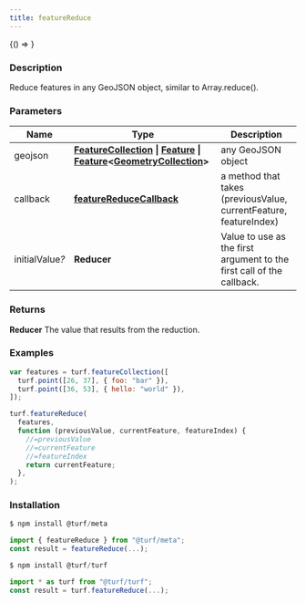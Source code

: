 ```yaml
---
title: featureReduce
---
```



<!-- Expose turf as global var for experimenting in the browser console -->

<BrowserOnly>{() => <WindowTurfGlobal turf={turf} />}</BrowserOnly>

### Description

Reduce features in any GeoJSON object, similar to Array.reduce().

### Parameters

| Name                 | Type                                                                                                                                                                                                                                                                            | Description                                                           |
| -------------------- | ------------------------------------------------------------------------------------------------------------------------------------------------------------------------------------------------------------------------------------------------------------------------------- | --------------------------------------------------------------------- |
| geojson              | **[FeatureCollection](https://tools.ietf.org/html/rfc7946#section-3.3) \| [Feature](https://tools.ietf.org/html/rfc7946#section-3.2) \| [Feature](https://tools.ietf.org/html/rfc7946#section-3.2)\<[GeometryCollection](https://tools.ietf.org/html/rfc7946#section-3.1.8)\>** | any GeoJSON object                                                    |
| callback             | **[featureReduceCallback](docs/api/types/featureReduceCallback.mdx)**                                                                                                                                                                                                           | a method that takes (previousValue, currentFeature, featureIndex)     |
| initialValue<i>?</i> | **Reducer**                                                                                                                                                                                                                                                                     | Value to use as the first argument to the first call of the callback. |

### Returns

**Reducer** The value that results from the reduction.

### Examples

```javascript
var features = turf.featureCollection([
  turf.point([26, 37], { foo: "bar" }),
  turf.point([36, 53], { hello: "world" }),
]);

turf.featureReduce(
  features,
  function (previousValue, currentFeature, featureIndex) {
    //=previousValue
    //=currentFeature
    //=featureIndex
    return currentFeature;
  },
);
```

### Installation

```javascript
$ npm install @turf/meta

import { featureReduce } from "@turf/meta";
const result = featureReduce(...);
```

```javascript
$ npm install @turf/turf

import * as turf from "@turf/turf";
const result = turf.featureReduce(...);
```
